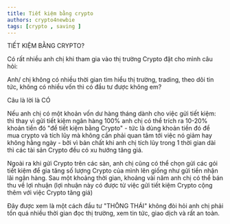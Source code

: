 ```yaml
---
title: Tiết kiệm bằng crypto 
authors: crypto4newbie
tags: [crypto , saving ]
---
```



TIẾT KIỆM BẰNG CRYPTO?

Có rất nhiều anh chị khi tham gia vào thị trường Crypto đặt cho mình câu hỏi: 

Anh/ chị không có nhiều thời gian tìm hiểu thị trường, trading, theo dõi tin tức, không có nhiều vốn thì có đầu tư được không em?

Câu là lời là CÓ

Nếu anh chị có một khoản vốn dư hàng tháng dành cho việc gửi tiết kiệm: thì thay vì gửi tiết kiệm ngân hàng 100% anh chị có thể trích ra 10-20% khoản tiền đó "để tiết kiệm bằng Crypto" - tức là dùng khoản tiền đó để mua crypto và tích lũy mà không cần phải quan tâm tới việc nó giảm hay không hằng ngày  - bởi vì bản chất khi anh chị tích lũy trong 1 thời gian dài thì các tài sản Crypto đều có xu hướng tăng giá. 

Ngoài ra khi gửi Crypto trên các sàn, anh chị cũng có thể chọn gửi các gói tiết kiệm để gia tăng số lượng Crypto của mình lên giống như gửi tiền nhận lãi ngân hàng. Sau một khoảng thời gian, khoảng vài năm anh chị có thể bán thu về lợi nhuận (lợi nhuận này có được từ việc gửi tiết kiệm Crypto cộng thêm với việc Crypto tăng giá)

Đây được xem là một cách đầu tư "THÔNG THÁI" không đòi hỏi anh chị phải tốn quá nhiều thời gian đọc thị trường, xem tin tức, giao dịch và rất an toàn.